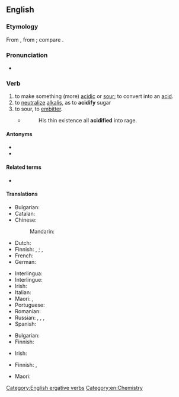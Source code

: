 ==English==

===Etymology===
From {{suffix|en|acid|ify}}, from {{etyl|la|en}} {{m|la|acidus||sour, acid}}; compare {{cog|fr|acidifier}}.

===Pronunciation===
* {{audio|en|En-us-acidify.ogg|Audio (US)}}

===Verb===
{{en-verb}}

# to make something (more) [[acidic]] or [[sour]]; to convert into an [[acid]].
# to [[neutralize]] [[alkalis]], as to '''acidify''' sugar
# to sour, to [[embitter]].
#* {{RQ:Carlyle French Revolution}}
#*:His thin existence all '''acidified''' into rage.

====Antonyms====
{{sense|chemistry}}
* {{l|en|alkalify}}
* {{l|en|basify}}

====Related terms====
* {{l|en|acidification}}

====Translations====
{{trans-top|to make something acidic}}
* Bulgarian: {{t|bg|подкислявам}}
* Catalan: {{t+|ca|acidificar}}
* Chinese:
*: Mandarin: {{t+|cmn|酸化|tr=suānhuà|sc=Hani}}
* Dutch: {{t+|nl|verzuren}}
* Finnish: {{t|fi|happamoittaa}}, {{t|fi|happamoitua}}; {{t|fi|hapottaa}}, {{t|fi|hapottua}}
* French: {{t+|fr|acidifier}}
* German: {{t+|de|säuern}}
{{trans-mid}}
* Interlingua: {{t|ia|acidificar}}
* Interlingue: {{t|ie|acidificar}}
* Irish: {{t|ga|aigéadaigh}}
* Italian: {{t+|it|acidificare}}
* Maori: {{t|mi|whakakawa}}, {{t|mi|whakawaikawa}}
* Portuguese: {{t+|pt|acidificar}}
* Romanian: {{t+|ro|acidifica}}
* Russian: {{t+|ru|окисля́ть|impf}}, {{t+|ru|оки́слить|pf}}, {{t+|ru|подкисля́ть|impf}}, {{t+|ru|подки́слить|pf}}
* Spanish: {{t+|es|acidificar}}
{{trans-bottom}}

{{trans-top|to neutralize alkalis}}
* Bulgarian: {{t+|bg|неутрализирам}}
* Finnish: {{t|fi|hapottaa}}
{{trans-mid}}
* Irish: {{t|ga|aigéadaigh}}
{{trans-bottom}}

{{trans-top|to embitter}}
* Finnish: {{t|fi|katkeroittaa}}, {{t|fi|katkeroitua}}
{{trans-mid}}
* Maori: {{t|mi|whakakawa}}
{{trans-bottom}}

[[Category:English ergative verbs]]
[[Category:en:Chemistry]]